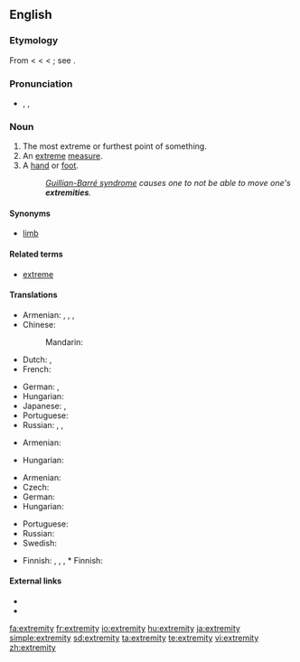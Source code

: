 ==English==

===Etymology===
From {{etyl|enm}} {{term|extremite}} < {{etyl|fro}} {{term|extremite}} < {{etyl|la}} {{term|extremitas||the extremity or end}} < {{term|extremis||furthest, extreme}}; see {{term|extreme}}.

===Pronunciation===
* {{enPR|ĭkstrĕ'mĭtē}}, {{IPA|/ɪkˈstrɛmɪti/}}, {{SAMPA|/Ik"strEmIti/}}

===Noun===
{{en-noun|extremities}}

# The most extreme or furthest point of something.
# An [[extreme]] [[measure]].
# A [[hand]] or [[foot]].
#: ''[[Guillian-Barré syndrome]] causes one to not be able to move one's '''extremities'''.''

====Synonyms====
* [[limb]]

====Related terms====
* [[extreme]]

====Translations====
{{trans-top|furthest point}}
* Armenian: {{t-|hy|ծայր|tr=çayr|xs=Armenian}},  {{t-|hy|եզր|tr=ezr|xs=Armenian}},  {{t-|hy|վերջ|tr=verǰ|xs=Armenian}},  {{t|hy|վերջավորություն|tr=verǰavorut’yun|xs=Armenian}}
* Chinese:
*: Mandarin: {{t|cmn|末端|tr=mòduān|sc=Hani}}
* Dutch: {{t-|nl|uiterste|n}}, {{t+|nl|extremiteit|f}}
* French: {{t|fr|extrémité|f}}
{{trans-mid}}
* German: {{t|de|Extremität|f}},  {{t|de|äußerstes Ende|n}}
* Hungarian: {{t|hu|véglet}}
* Japanese: {{t|ja|果て|tr=はて, hate}},  {{t|ja|末端|tr=まったん, mattan}}
* Portuguese: {{t+|pt|extremidade|f}}
* Russian: {{t+|ru|край|m|tr=kraj}},  {{t|ru|оконечность|f|tr=okonéčnost'}},  {{t+|ru|конец|m|tr=konéc}}
{{trans-bottom}}

{{trans-top|extreme measure}}
* Armenian: {{t|hy|ծայրահեղություն|tr=çayraheġut’yun|xs=Armenian}}
{{trans-mid}}
* Hungarian: {{t+|hu|szélsőség}}
{{trans-bottom}}

{{trans-top|hand or foot}}
* Armenian: {{t|hy|վերջավորություն|tr=verǰavorut’yun|xs=Armenian}}
* Czech: {{t-|cs|končetina|f}}
* German: {{t|de|Extremität|f}}
* Hungarian: {{t+|hu|végtag}}
{{trans-mid}}
* Portuguese: {{t+|pt|extremidade|f}}
* Russian: {{t|ru|конечность|f}}
* Swedish: {{t-|sv|extremitet|c}}
{{trans-bottom}}

{{checktrans-top}}
* Finnish: {{t-|fi|ääripää}}, {{t|fi|äärimmäisyys}}, {{t+|fi|äärimmäinen}} {{t-|fi|toimenpide}}, * Finnish: {{t+|fi|raaja}}
{{checktrans-mid}}
{{checktrans-bottom}}

====External links====
* {{R:Webster 1913}}
* {{R:Century 1911}}

[[fa:extremity]]
[[fr:extremity]]
[[io:extremity]]
[[hu:extremity]]
[[ja:extremity]]
[[simple:extremity]]
[[sd:extremity]]
[[ta:extremity]]
[[te:extremity]]
[[vi:extremity]]
[[zh:extremity]]